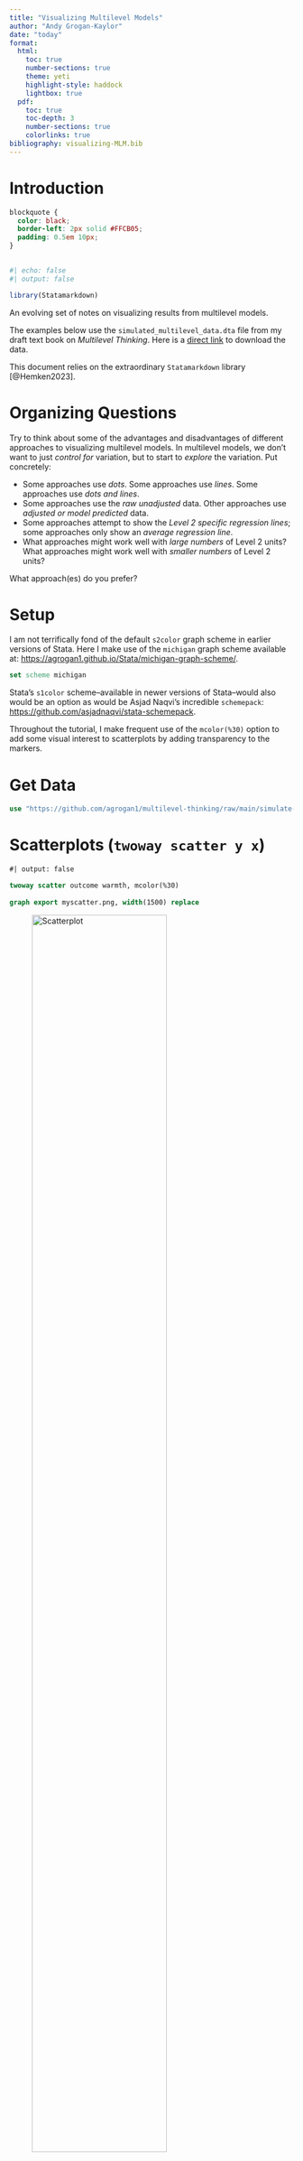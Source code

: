 ```yaml
---
title: "Visualizing Multilevel Models"
author: "Andy Grogan-Kaylor"
date: "today"
format:
  html:
    toc: true
    number-sections: true
    theme: yeti
    highlight-style: haddock
    lightbox: true
  pdf:
    toc: true
    toc-depth: 3
    number-sections: true
    colorlinks: true
bibliography: visualizing-MLM.bib
---
```


# Introduction

```css

blockquote {
  color: black;
  border-left: 2px solid #FFCB05; 
  padding: 0.5em 10px;
}
  
```

```r
#| echo: false
#| output: false

library(Statamarkdown)

```

An evolving set of notes on visualizing results from multilevel models.

The examples below use the `simulated_multilevel_data.dta` file from my draft text book on *Multilevel Thinking*. Here is a [direct link](https://github.com/agrogan1/multilevel-multilingual/raw/main/simulated_multilevel_data.dta) to download the data. 

This document relies on the extraordinary `Statamarkdown` library [@Hemken2023].

# Organizing Questions

Try to think about some of the advantages and disadvantages of different approaches to visualizing multilevel models. In multilevel models, we don't want to just *control for* variation, but to start to *explore* the variation. Put concretely:

* Some approaches use *dots*. Some approaches use *lines*. Some approaches use *dots and lines*.
* Some approaches use the *raw unadjusted* data. Other approaches use *adjusted or model predicted* data.
* Some approaches attempt to show the *Level 2 specific regression lines*; some approaches only show an *average regression line*.
* What approaches might work well with *large numbers* of Level 2 units? What approaches might work well with *smaller numbers* of Level 2 units?

What approach(es) do you prefer?

# Setup

I am not terrifically fond of the default `s2color` graph scheme in earlier versions of Stata. Here I make use of the `michigan` graph scheme available at: [https://agrogan1.github.io/Stata/michigan-graph-scheme/](https://agrogan1.github.io/Stata/michigan-graph-scheme/). 

```stata

set scheme michigan

```
	
Stata's `s1color` scheme--available in newer versions of Stata--would also would be an option as would be Asjad Naqvi's incredible `schemepack`: [https://github.com/asjadnaqvi/stata-schemepack](https://github.com/asjadnaqvi/stata-schemepack).

Throughout the tutorial, I make frequent use of the `mcolor(%30)` option to add some visual interest to scatterplots by adding transparency to the markers.

# Get Data

```stata

use "https://github.com/agrogan1/multilevel-thinking/raw/main/simulate-and-analyze-multilevel-data/simulated_multilevel_data.dta", clear

```

# Scatterplots (`twoway scatter y x`)

```stata
#| output: false

twoway scatter outcome warmth, mcolor(%30)
	
graph export myscatter.png, width(1500) replace

```

![Scatterplot](myscatter.png){width=75%}
	
# Simple Linear Fit (`twoway lfit y x`)

```stata
#| output: false

twoway lfit outcome warmth
	
graph export mylinear.png, width(1500) replace

```
	
![Linear Fit](mylinear.png){width=75%}

# Linear Fit With Confidence Interval (`twoway lfitci y x`)

```stata
#| output: false

twoway lfitci outcome warmth
	
graph export mylfitci.png, width(1500) replace

```
	
![Linear Fit With Confidence Interval](mylfitci.png){width=75%}

# Combine Scatterplot and Linear Fit (`twoway (scatter y x) (lfit y x)`)

```stata
#| output: false

twoway (scatter outcome warmth, mcolor(%30)) (lfit outcome warmth)
	
graph export myscatterlinear.png, width(1500) replace

```

![Scatterplot and Linear Fit](myscatterlinear.png){width=75%}

# Spaghetti Plots (`spagplot y x, id(group)`)

```stata
#| output: false

spagplot outcome warmth, id(country)
	
graph export myspaghetti.png, width(1500) replace

```

![Spaghetti Plot](myspaghetti.png){width=75%}
	
# Small Multiples (`twoway y x, by(group)`)

*Small Multiples*, showing a separate graph for each group in the data, are an increasingly popular data visualization technique. Below, I build a small multiples graph using the `by` option in Stata. I use the `aspect` option to adjust the *aspect ratio* of the graph for better visual presentation. 

```stata
#| output: false

twoway (scatter outcome warmth, mcolor(%30)) ///
(lfit outcome warmth), ///
by(country) aspect(1)
    
graph export mysmallmultiples.png, width(1500) replace

```

![Small Multiples](mysmallmultiples.png){width=75%}

# Taking A Random Sample

At times, we may have *too many* Level 2 units to effectively display them on a *spaghetti plot*, or using *small multiples*. If this is the case, we may need to *randomly sample* **Level 2** units. This can be difficult to accomplish as our standard `sample` command operates on each row, or on Level 1 units. 

We can accomplish random sampling at Level 2, with a little bit of code.

```stata

set seed 3846 // random seed for reproducibility

gen randomid = runiform() // generate a random id variable
		
* by country (i.e. by Level 2 unit) replace the randomid 
* with the first randomid for that country (Level 2 unit)
* so that every person in that country has the same random id

bysort country: replace randomid = randomid[1] 
	
summarize randomid // descriptive statistics for random id

twoway (scatter outcome warmth, mcolor(%30)) /// scatterplot
(lfit outcome warmth) /// linear fit
if randomid < .5, /// only use a subset of randomids
by(country) aspect(1) // by country
	
quietly: graph export mysmallmultiples2.png, width(1500) replace

```

![Small Multiples With A Random Sample Of Countries](mysmallmultiples2.png){width=75%}

# Multivariate (Predicted) Relationships

> A sometimes unacknowledged point is that graphs--unless we take steps to correct this--reflect *unadjusted*, or *bivariate* associations. We may sometimes wish to develop a graphs that reflect the *adjusted* or *predicted* estimates from our models.

## Using Predicted Values (`predict`)

`predict` generates a predicted value for *every observation in the data*.

> In multilevel models, *prediction* is a complex question. Prediction may--or may not--incorporate the information from the random effects. The procedures below outline graphs that incorporate predictions using the random effects, by using the `predict ..., fitted` syntax.

### Estimate The Model

```stata

mixed outcome warmth physical_punishment i.intervention || country: // estimate MLM

```

### Generate Predicted Values
	
```stata
	
predict outcome_hat, fitted // predict yhat (`fitted` uses fixed AND random effects)

```

### Graph With `twoway` Syntax	

```stata
#| output: false

twoway (scatter outcome_hat warmth, mcolor(%30)) (lfit outcome_hat warmth)

graph export mypredictedvalues.png, width(1500) replace
	
twoway (lfit outcome_hat warmth)
	
graph export mypredictedvalues2.png, width(1500) replace

```

![Predicted Values From `predict`](mypredictedvalues.png){width=75%} 

![Predicted Values From `predict` With Only Linear Fit](mypredictedvalues2.png){width=75%}

### Spaghetti Plot With Predicted Values

```stata
#| output: false

spagplot outcome_hat warmth, id(country)
	
graph export myspaghetti2.png, width(1500) replace

```

![Spaghetti Plot With Predicted Values](myspaghetti2.png){width=75%}
	
## `margins` and `marginsplot`

In contrast to `predict`, which generates a predicted value for *every observation in the data*, `margins` generates predicted values at *specific values of certain variables*. 

### Estimate The Model

```stata

mixed outcome warmth physical_punishment i.intervention || country: // estimate MLM

```

### Generate Predicted Values *At Specified Values* With `margins`

```stata

margins intervention, at(warmth = (1 2 3 4 5 6 7)) // predictive *margins*

```

### Graph With `marginsplot`
	
```stata
#| output: false
	
marginsplot // plot of predicted values
	
graph export mymarginsplot.png, width(1500) replace

```

![Predicted Values From `margins` and `marginsplot`](mymarginsplot.png){width=75%}

# Scatterplot With Linear Fit and Marginal Density Plots (`twoway ...`)

As another possibility, we may wish to show more of the variation, by showing the variation in the *independent* variable and the *dependent* variable along with a *scatterplot* and *linear fit*. This is a complex graph and requires a little bit of manual programming in Stata.

> You could also investigate the user written program `binscatterhist` (`ssc install binscatterhist`) which produces a similar looking graph, and automates much of this work.

## Manually Generate The Densities To Plot Them Below (`kdensity ...`)

> We generate the density for *warmth* at only a few points (`n(8)`) since this variable has relatively few categories.

```stata

kdensity warmth, generate(warmth_x warmth_d) n(8) // manually generate outcome densities

kdensity outcome, generate(outcome_y outcome_d) // manually generate outcome densities

```

## Rescale The Densities So They Plot Well

> You may have to experiment with the scaling and moving factors.

```stata

replace warmth_d = 100 * warmth_d // rescale the density so it plots well

replace outcome_d = 5 * outcome_d - .5 // rescale AND MOVE the density so it plots well

label variable outcome_y "density: beneficial outcome" // relabel y variable

```

## Make The Graph (`twoway ...`)

> You may have to experiment with whether scatterplots or line plots work best for displaying the x and y densities.

```stata
#| output: false

twoway (scatter outcome warmth, mcolor(%10)) /// scatterplot w some transparency
(lfit outcome warmth) /// linear fit
(line warmth_d warmth_x) /// line plot of x density 
(line outcome_y outcome_d), /// line plot of y density (note flipped order)
title("Outcome by Warmth") /// title
ytitle("beneficial outcome") /// manual ytitle
xtitle("parental warmth") /// manual xtitle
legend(position(6) rows(2) ) /// legend at bottom; 2 rows
xlabel(0 1 2 3 4 5 6 7) /// manual x labels
name(mynewscatter, replace)

graph export mynewscatter.png, width(1500) replace

```

![Scatterplot and Linear Fit With Marginal Density Plots](mynewscatter.png){width=75%}

## Spaghetti Plot With Linear Fit and Marginal Density Plots

# Curvilinear and Linear Fits

# Random Effects

# References
















